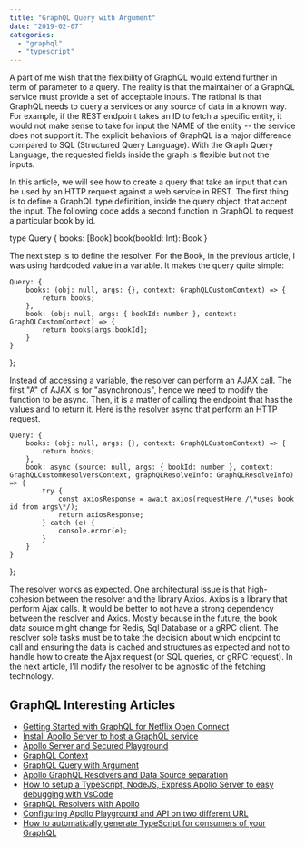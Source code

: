 ```yaml
---
title: "GraphQL Query with Argument"
date: "2019-02-07"
categories: 
  - "graphql"
  - "typescript"
---
```


A part of me wish that the flexibility of GraphQL would extend further in term of parameter to a query. The reality is that the maintainer of a GraphQL service must provide a set of acceptable inputs. The rational is that GraphQL needs to query a services or any source of data in a known way. For example, if the REST endpoint takes an ID to fetch a specific entity, it would not make sense to take for input the NAME of the entity -- the service does not support it. The explicit behaviors of GraphQL is a major difference compared to SQL (Structured Query Language). With the Graph Query Language, the requested fields inside the graph is flexible but not the inputs.

In this article, we will see how to create a query that take an input that can be used by an HTTP request against a web service in REST. The first thing is to define a GraphQL type definition, inside the query object, that accept the input. The following code adds a second function in GraphQL to request a particular book by id. 

type Query {
    books: [Book]
    book(bookId: Int): Book
}

The next step is to define the resolver. For the Book, in the previous article, I was using hardcoded value in a variable. It makes the query quite simple:

    Query: {
        books: (obj: null, args: {}, context: GraphQLCustomContext) => {
            return books;
        },
        book: (obj: null, args: { bookId: number }, context: GraphQLCustomContext) => {
            return books[args.bookId];
        }
    }
};

Instead of accessing a variable, the resolver can perform an AJAX call. The first "A" of AJAX is for "asynchronous", hence we need to modify the function to be async. Then, it is a matter of calling the endpoint that has the values and to return it. Here is the resolver async that perform an HTTP request.

    Query: {
        books: (obj: null, args: {}, context: GraphQLCustomContext) => {
            return books;
        },
        book: async (source: null, args: { bookId: number }, context: GraphQLCustomResolversContext, graphQLResolveInfo: GraphQLResolveInfo) => {
            try {
                const axiosResponse = await axios(requestHere /\*uses book id from args\*/);
                return axiosResponse;
            } catch (e) {
                console.error(e);
            }
        }
    }
};

The resolver works as expected. One architectural issue is that high-cohesion between the resolver and the library Axios. Axios is a library that perform Ajax calls. It would be better to not have a strong dependency between the resolver and Axios. Mostly because in the future, the book data source might change for Redis, Sql Database or a gRPC client. The resolver sole tasks must be to take the decision about which endpoint to call and ensuring the data is cached and structures as expected and not to handle how to create the Ajax request (or SQL queries, or gRPC request). In the next article, I'll modify the resolver to be agnostic of the fetching technology.

## GraphQL Interesting Articles

- [Getting Started with GraphQL for Netflix Open Connect](https://patrickdesjardins.com/blog/getting-started-with-graphql-for-netflix-open-connect)
- [Install Apollo Server to host a GraphQL service](https://patrickdesjardins.com/blog/install-apollo-server-to-host-a-graphql-service)
- [Apollo Server and Secured Playground](https://patrickdesjardins.com/blog/apollo-server-and-secured-playground)
- [GraphQL Context](https://patrickdesjardins.com/blog/graphql-context)
- [GraphQL Query with Argument](https://patrickdesjardins.com/blog/graphql-query-with-argument)
- [Apollo GraphQL Resolvers and Data Source separation](https://patrickdesjardins.com/blog/apollo-graphql-resolvers-and-data-source-separation)
- [How to setup a TypeScript, NodeJS, Express Apollo Server to easy debugging with VsCode](https://patrickdesjardins.com/blog/how-to-setup-a-typescript-nodejs-express-apollo-server-to-easy-debugging-with-vscode)
- [GraphQL Resolvers with Apollo](https://patrickdesjardins.com/blog/graphql-resolvers-with-apollo)
- [Configuring Apollo Playground and API on two different URL](https://patrickdesjardins.com/blog/configuring-apollo-playground-and-api-on-two-different-url)
- [How to automatically generate TypeScript for consumers of your GraphQL](https://patrickdesjardins.com/blog/how-to-automatically-generate-typescript-for-consumer-of-your-graphql)
